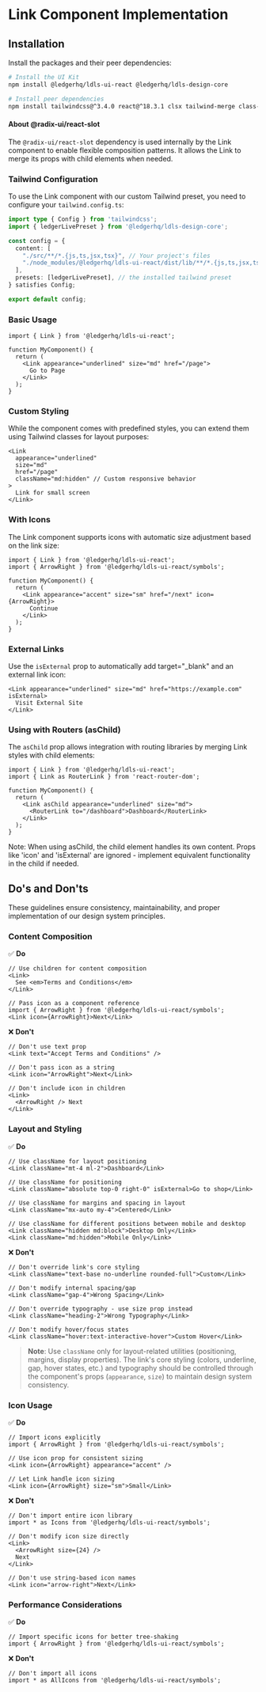 
<Meta title="Components/Link/Implementation" />

# Link Component Implementation

## Installation

Install the packages and their peer dependencies:

```bash
# Install the UI Kit
npm install @ledgerhq/ldls-ui-react @ledgerhq/ldls-design-core

# Install peer dependencies
npm install tailwindcss@^3.4.0 react@^18.3.1 clsx tailwind-merge class-variance-authority @radix-ui/react-slot
```

#### **About @radix-ui/react-slot**

The `@radix-ui/react-slot` dependency is used internally by the Link component
to enable flexible composition patterns. It allows the Link to merge its props with child
elements when needed.

### Tailwind Configuration

To use the Link component with our custom Tailwind preset, you need to configure your `tailwind.config.ts`:

```typescript
import type { Config } from 'tailwindcss';
import { ledgerLivePreset } from '@ledgerhq/ldls-design-core';

const config = {
  content: [
    "./src/**/*.{js,ts,jsx,tsx}", // Your project's files
    "./node_modules/@ledgerhq/ldls-ui-react/dist/lib/**/*.{js,ts,jsx,tsx}" // Ledger UI Kit components
  ],
  presets: [ledgerLivePreset], // the installed tailwind preset
} satisfies Config;

export default config;
```

### Basic Usage

```tsx
import { Link } from '@ledgerhq/ldls-ui-react';

function MyComponent() {
  return (
    <Link appearance="underlined" size="md" href="/page">
      Go to Page
    </Link>
  );
}
```

### Custom Styling

While the component comes with predefined styles, you can extend them using Tailwind classes for layout purposes:

```tsx
<Link
  appearance="underlined"
  size="md"
  href="/page"
  className="md:hidden" // Custom responsive behavior
>
  Link for small screen
</Link>
```

### With Icons

The Link component supports icons with automatic size adjustment based on the link size:

```tsx
import { Link } from '@ledgerhq/ldls-ui-react';
import { ArrowRight } from '@ledgerhq/ldls-ui-react/symbols';

function MyComponent() {
  return (
    <Link appearance="accent" size="sm" href="/next" icon={ArrowRight}>
      Continue
    </Link>
  );
}
```

### External Links

Use the `isExternal` prop to automatically add target="\_blank" and an external link icon:

```tsx
<Link appearance="underlined" size="md" href="https://example.com" isExternal>
  Visit External Site
</Link>
```

### Using with Routers (asChild)

The `asChild` prop allows integration with routing libraries by merging Link styles with child elements:

```tsx
import { Link } from '@ledgerhq/ldls-ui-react';
import { Link as RouterLink } from 'react-router-dom';

function MyComponent() {
  return (
    <Link asChild appearance="underlined" size="md">
      <RouterLink to="/dashboard">Dashboard</RouterLink>
    </Link>
  );
}
```

Note: When using asChild, the child element handles its own content. Props like 'icon' and 'isExternal' are ignored - implement equivalent functionality in the child if needed.

## Do's and Don'ts

These guidelines ensure consistency, maintainability, and proper implementation of our design system principles.

### Content Composition

✅ **Do**

```tsx
// Use children for content composition
<Link>
  See <em>Terms and Conditions</em>
</Link>

// Pass icon as a component reference
import { ArrowRight } from '@ledgerhq/ldls-ui-react/symbols';
<Link icon={ArrowRight}>Next</Link>
```

❌ **Don't**

```tsx
// Don't use text prop
<Link text="Accept Terms and Conditions" />

// Don't pass icon as a string
<Link icon="ArrowRight">Next</Link>

// Don't include icon in children
<Link>
  <ArrowRight /> Next
</Link>
```

### Layout and Styling

✅ **Do**

```tsx
// Use className for layout positioning
<Link className="mt-4 ml-2">Dashboard</Link>

// Use className for positioning
<Link className="absolute top-0 right-0" isExternal>Go to shop</Link>

// Use className for margins and spacing in layout
<Link className="mx-auto my-4">Centered</Link>

// Use className for different positions between mobile and desktop
<Link className="hidden md:block">Desktop Only</Link>
<Link className="md:hidden">Mobile Only</Link>
```

❌ **Don't**

```tsx
// Don't override link's core styling
<Link className="text-base no-underline rounded-full">Custom</Link>

// Don't modify internal spacing/gap
<Link className="gap-4">Wrong Spacing</Link>

// Don't override typography - use size prop instead
<Link className="heading-2">Wrong Typography</Link>

// Don't modify hover/focus states
<Link className="hover:text-interactive-hover">Custom Hover</Link>
```

> **Note**: Use `className` only for layout-related utilities (positioning, margins, display properties). The link's core styling (colors, underline, gap, hover states, etc.) and typography should be controlled through the component's props (`appearance`, `size`) to maintain design system consistency.

### Icon Usage

✅ **Do**

```tsx
// Import icons explicitly
import { ArrowRight } from '@ledgerhq/ldls-ui-react/symbols';

// Use icon prop for consistent sizing
<Link icon={ArrowRight} appearance="accent" />

// Let Link handle icon sizing
<Link icon={ArrowRight} size="sm">Small</Link>
```

❌ **Don't**

```tsx
// Don't import entire icon library
import * as Icons from '@ledgerhq/ldls-ui-react/symbols';

// Don't modify icon size directly
<Link>
  <ArrowRight size={24} />
  Next
</Link>

// Don't use string-based icon names
<Link icon="arrow-right">Next</Link>
```

### Performance Considerations

✅ **Do**

```tsx
// Import specific icons for better tree-shaking
import { ArrowRight } from '@ledgerhq/ldls-ui-react/symbols';
```

❌ **Don't**

```tsx
// Don't import all icons
import * as AllIcons from '@ledgerhq/ldls-ui-react/symbols';
```
